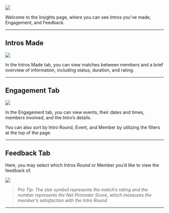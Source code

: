 ![](/images/insights-1.png)

Welcome to the Insights page, where you can see Intros you’ve made, Engagement, and Feedback. 

---

## **Intros Made**

![](/images/insights-2.png)

In the Intros Made tab, you can view matches between members and a brief overview of information, including status, duration, and rating.

--- 

## **Engagement Tab**

![](/images/insights-3.png)

In the Engagement tab, you can view events, their dates and times, members involved, and the Intro’s details.

You can also sort by Intro Round, Event, and Member by utilizing the filters at the top of the page.

---

## **Feedback Tab**

Here, you may select which Intros Round or Member you’d like to view the feedback of.

![](/images/insights-4.png)

> *Pro Tip: The star symbol represents the match’s rating and the number represents the Net Promoter Score, which measures the member’s satisfaction with the Intro Round.*

---
